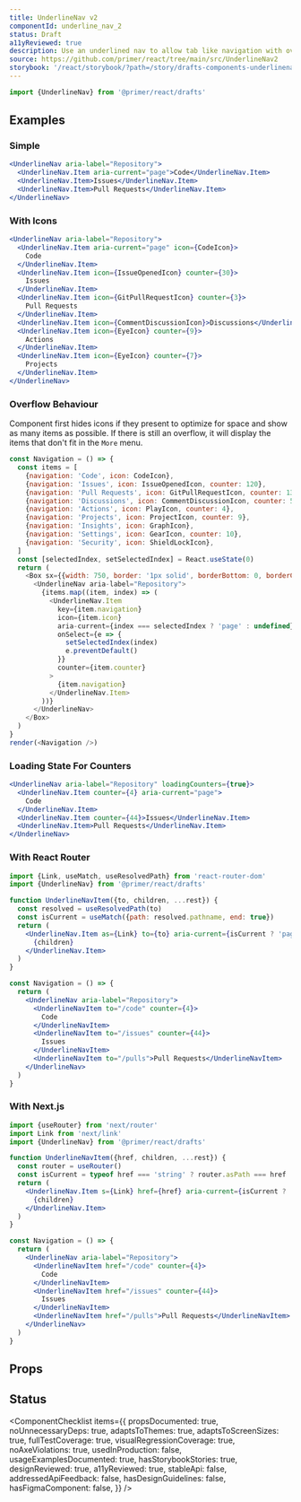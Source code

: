```yaml
---
title: UnderlineNav v2
componentId: underline_nav_2
status: Draft
a11yReviewed: true
description: Use an underlined nav to allow tab like navigation with overflow behaviour in your UI.
source: https://github.com/primer/react/tree/main/src/UnderlineNav2
storybook: '/react/storybook/?path=/story/drafts-components-underlinenav--playground'
---
```



```js
import {UnderlineNav} from '@primer/react/drafts'
```

## Examples

### Simple

```jsx live drafts
<UnderlineNav aria-label="Repository">
  <UnderlineNav.Item aria-current="page">Code</UnderlineNav.Item>
  <UnderlineNav.Item>Issues</UnderlineNav.Item>
  <UnderlineNav.Item>Pull Requests</UnderlineNav.Item>
</UnderlineNav>
```

### With Icons

```jsx live drafts
<UnderlineNav aria-label="Repository">
  <UnderlineNav.Item aria-current="page" icon={CodeIcon}>
    Code
  </UnderlineNav.Item>
  <UnderlineNav.Item icon={IssueOpenedIcon} counter={30}>
    Issues
  </UnderlineNav.Item>
  <UnderlineNav.Item icon={GitPullRequestIcon} counter={3}>
    Pull Requests
  </UnderlineNav.Item>
  <UnderlineNav.Item icon={CommentDiscussionIcon}>Discussions</UnderlineNav.Item>
  <UnderlineNav.Item icon={EyeIcon} counter={9}>
    Actions
  </UnderlineNav.Item>
  <UnderlineNav.Item icon={EyeIcon} counter={7}>
    Projects
  </UnderlineNav.Item>
</UnderlineNav>
```

### Overflow Behaviour

Component first hides icons if they present to optimize for space and show as many items as possible. If there is still an overflow, it will display the items that don't fit in the `More` menu.

```javascript noinline live drafts
const Navigation = () => {
  const items = [
    {navigation: 'Code', icon: CodeIcon},
    {navigation: 'Issues', icon: IssueOpenedIcon, counter: 120},
    {navigation: 'Pull Requests', icon: GitPullRequestIcon, counter: 13},
    {navigation: 'Discussions', icon: CommentDiscussionIcon, counter: 5},
    {navigation: 'Actions', icon: PlayIcon, counter: 4},
    {navigation: 'Projects', icon: ProjectIcon, counter: 9},
    {navigation: 'Insights', icon: GraphIcon},
    {navigation: 'Settings', icon: GearIcon, counter: 10},
    {navigation: 'Security', icon: ShieldLockIcon},
  ]
  const [selectedIndex, setSelectedIndex] = React.useState(0)
  return (
    <Box sx={{width: 750, border: '1px solid', borderBottom: 0, borderColor: 'border.default'}}>
      <UnderlineNav aria-label="Repository">
        {items.map((item, index) => (
          <UnderlineNav.Item
            key={item.navigation}
            icon={item.icon}
            aria-current={index === selectedIndex ? 'page' : undefined}
            onSelect={e => {
              setSelectedIndex(index)
              e.preventDefault()
            }}
            counter={item.counter}
          >
            {item.navigation}
          </UnderlineNav.Item>
        ))}
      </UnderlineNav>
    </Box>
  )
}
render(<Navigation />)
```

### Loading State For Counters

```jsx live drafts
<UnderlineNav aria-label="Repository" loadingCounters={true}>
  <UnderlineNav.Item counter={4} aria-current="page">
    Code
  </UnderlineNav.Item>
  <UnderlineNav.Item counter={44}>Issues</UnderlineNav.Item>
  <UnderlineNav.Item>Pull Requests</UnderlineNav.Item>
</UnderlineNav>
```

### With React Router

```jsx
import {Link, useMatch, useResolvedPath} from 'react-router-dom'
import {UnderlineNav} from '@primer/react/drafts'

function UnderlineNavItem({to, children, ...rest}) {
  const resolved = useResolvedPath(to)
  const isCurrent = useMatch({path: resolved.pathname, end: true})
  return (
    <UnderlineNav.Item as={Link} to={to} aria-current={isCurrent ? 'page' : undefined} {...rest}>
      {children}
    </UnderlineNav.Item>
  )
}

const Navigation = () => {
  return (
    <UnderlineNav aria-label="Repository">
      <UnderlineNavItem to="/code" counter={4}>
        Code
      </UnderlineNavItem>
      <UnderlineNavItem to="/issues" counter={44}>
        Issues
      </UnderlineNavItem>
      <UnderlineNavItem to="/pulls">Pull Requests</UnderlineNavItem>
    </UnderlineNav>
  )
}
```

### With Next.js

```jsx
import {useRouter} from 'next/router'
import Link from 'next/link'
import {UnderlineNav} from '@primer/react/drafts'

function UnderlineNavItem({href, children, ...rest}) {
  const router = useRouter()
  const isCurrent = typeof href === 'string' ? router.asPath === href : router.pathname === href.pathname
  return (
    <UnderlineNav.Item s={Link} href={href} aria-current={isCurrent ? 'page' : undefined} {...rest}>
      {children}
    </UnderlineNav.Item>
  )
}

const Navigation = () => {
  return (
    <UnderlineNav aria-label="Repository">
      <UnderlineNavItem href="/code" counter={4}>
        Code
      </UnderlineNavItem>
      <UnderlineNavItem href="/issues" counter={44}>
        Issues
      </UnderlineNavItem>
      <UnderlineNavItem href="/pulls">Pull Requests</UnderlineNavItem>
    </UnderlineNav>
  )
}
```

## Props

<ComponentProps data={data} />

## Status

<ComponentChecklist
  items={{
    propsDocumented: true,
    noUnnecessaryDeps: true,
    adaptsToThemes: true,
    adaptsToScreenSizes: true,
    fullTestCoverage: true,
    visualRegressionCoverage: true,
    noAxeViolations: true,
    usedInProduction: false,
    usageExamplesDocumented: true,
    hasStorybookStories: true,
    designReviewed: true,
    a11yReviewed: true,
    stableApi: false,
    addressedApiFeedback: false,
    hasDesignGuidelines: false,
    hasFigmaComponent: false,
  }}
/>
